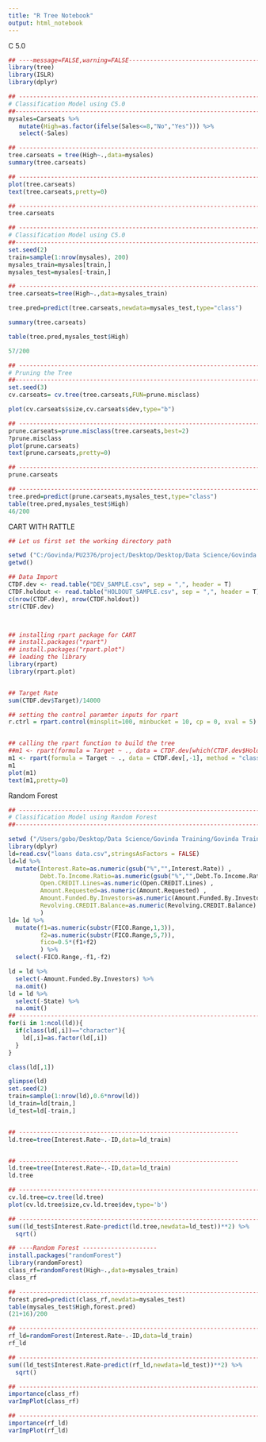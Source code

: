 ```yaml
---
title: "R Tree Notebook"
output: html_notebook
---
```



C 5.0

```r
## ----message=FALSE,warning=FALSE-----------------------------------------
library(tree)
library(ISLR)
library(dplyr)

## ------------------------------------------------------------------------
# Classification Model using C5.0
##-------------------------------------------------------------------------
mysales=Carseats %>%
   mutate(High=as.factor(ifelse(Sales<=8,"No","Yes"))) %>%
   select(-Sales)

## ------------------------------------------------------------------------
tree.carseats = tree(High~.,data=mysales)
summary(tree.carseats)

## ------------------------------------------------------------------------
plot(tree.carseats)
text(tree.carseats,pretty=0)

## ------------------------------------------------------------------------
tree.carseats

## ------------------------------------------------------------------------
# Classification Model using C5.0
##-------------------------------------------------------------------------
set.seed(2)
train=sample(1:nrow(mysales), 200)
mysales_train=mysales[train,]
mysales_test=mysales[-train,]

## ------------------------------------------------------------------------
tree.carseats=tree(High~.,data=mysales_train)

tree.pred=predict(tree.carseats,newdata=mysales_test,type="class")

summary(tree.carseats)

table(tree.pred,mysales_test$High)

57/200

## ------------------------------------------------------------------------
# Pruning the Tree
##-------------------------------------------------------------------------
set.seed(3)
cv.carseats= cv.tree(tree.carseats,FUN=prune.misclass)

plot(cv.carseats$size,cv.carseats$dev,type="b")

## ------------------------------------------------------------------------
prune.carseats=prune.misclass(tree.carseats,best=2)
?prune.misclass
plot(prune.carseats)
text(prune.carseats,pretty=0)

## ------------------------------------------------------------------------
prune.carseats

## ------------------------------------------------------------------------
tree.pred=predict(prune.carseats,mysales_test,type="class")
table(tree.pred,mysales_test$High)
46/200


```

CART WITH RATTLE

```r
## Let us first set the working directory path

setwd ("C:/Govinda/PU2376/project/Desktop/Desktop/Data Science/Govinda Training/Trees")
getwd()

## Data Import
CTDF.dev <- read.table("DEV_SAMPLE.csv", sep = ",", header = T)
CTDF.holdout <- read.table("HOLDOUT_SAMPLE.csv", sep = ",", header = T)
c(nrow(CTDF.dev), nrow(CTDF.holdout))
str(CTDF.dev)



## installing rpart package for CART
## install.packages("rpart")
## install.packages("rpart.plot")
## loading the library
library(rpart)
library(rpart.plot)


## Target Rate 
sum(CTDF.dev$Target)/14000

## setting the control paramter inputs for rpart
r.ctrl = rpart.control(minsplit=100, minbucket = 10, cp = 0, xval = 5)


## calling the rpart function to build the tree
##m1 <- rpart(formula = Target ~ ., data = CTDF.dev[which(CTDF.dev$Holding_Period>10),-1], method = "class", control = r.ctrl)
m1 <- rpart(formula = Target ~ ., data = CTDF.dev[,-1], method = "class", control = r.ctrl)
m1
plot(m1)
text(m1,pretty=0)
```

Random Forest

```r

## ------------------------------------------------------------------------
# Classification Model using Random Forest
##-------------------------------------------------------------------------

setwd ("/Users/gobo/Desktop/Data Science/Govinda Training/Govinda Training/Trees")
library(dplyr)
ld=read.csv("loans data.csv",stringsAsFactors = FALSE)
ld=ld %>%
  mutate(Interest.Rate=as.numeric(gsub("%","",Interest.Rate)) ,
         Debt.To.Income.Ratio=as.numeric(gsub("%","",Debt.To.Income.Ratio)) ,
         Open.CREDIT.Lines=as.numeric(Open.CREDIT.Lines) , 
         Amount.Requested=as.numeric(Amount.Requested) ,
         Amount.Funded.By.Investors=as.numeric(Amount.Funded.By.Investors),
         Revolving.CREDIT.Balance=as.numeric(Revolving.CREDIT.Balance)
         )
ld= ld %>%
  mutate(f1=as.numeric(substr(FICO.Range,1,3)),
         f2=as.numeric(substr(FICO.Range,5,7)),
         fico=0.5*(f1+f2)
         ) %>%
  select(-FICO.Range,-f1,-f2)

ld = ld %>%
  select(-Amount.Funded.By.Investors) %>%
  na.omit()
ld = ld %>%
  select(-State) %>%
  na.omit()
## ------------------------------------------------------------------------
for(i in 1:ncol(ld)){
  if(class(ld[,i])=="character"){
    ld[,i]=as.factor(ld[,i])
  }
}

class(ld[,1])

glimpse(ld)
set.seed(2)
train=sample(1:nrow(ld),0.6*nrow(ld))
ld_train=ld[train,]
ld_test=ld[-train,]


## --------------------------------------------------------------
ld.tree=tree(Interest.Rate~.-ID,data=ld_train)


## --------------------------------------------------------------
ld.tree=tree(Interest.Rate~.-ID,data=ld_train)
ld.tree

## ------------------------------------------------------------------------
cv.ld.tree=cv.tree(ld.tree)
plot(cv.ld.tree$size,cv.ld.tree$dev,type='b')

## ------------------------------------------------------------------------
sum((ld_test$Interest.Rate-predict(ld.tree,newdata=ld_test))**2) %>%
  sqrt()

## ----Random Forest ---------------------
install.packages("randomForest")
library(randomForest)
class_rf=randomForest(High~.,data=mysales_train)
class_rf

## ------------------------------------------------------------------------
forest.pred=predict(class_rf,newdata=mysales_test)
table(mysales_test$High,forest.pred)
(21+16)/200

## ------------------------------------------------------------------------
rf_ld=randomForest(Interest.Rate~.-ID,data=ld_train)
rf_ld

## ------------------------------------------------------------------------
sum((ld_test$Interest.Rate-predict(rf_ld,newdata=ld_test))**2) %>%
  sqrt()

## ------------------------------------------------------------------------
importance(class_rf)
varImpPlot(class_rf)

## ------------------------------------------------------------------------
importance(rf_ld)
varImpPlot(rf_ld)
```

